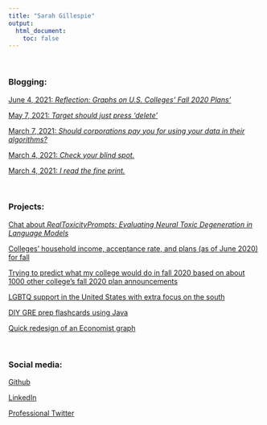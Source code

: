 ```yaml
---
title: "Sarah Gillespie"
output:
  html_document:
    toc: false
---
```

<br>

### Blogging:

[June 4, 2021: *Reflection: Graphs on U.S. Colleges’ Fall 2020 Plans'*](https://sarahgillespie.github.io/SG/blog_post_5.html)

[May 7, 2021: *Target should just press 'delete'*](https://sarahgillespie.github.io/SG/blog_post_4.html)

[March 7, 2021: *Should corporations pay you for using your data in their algorithms?*](https://sarahgillespie.github.io/SG/blog_post_3.html)

[March 4, 2021: *Check your blind spot.*](https://sarahgillespie.github.io/SG/blog_post_2.html)

[March 4, 2021: *I read the fine print.*](https://sarahgillespie.github.io/SG/blog_post_1.html)

<br>

### Projects:
[Chat about *RealToxicityPrompts: Evaluating Neural Toxic Degeneration in Language Models*](https://htmlpreview.github.io/?https://github.com/SarahGillespie/SDS293_final_project/blob/main/final_project.html)

[Colleges' household income, acceptance rate, and plans (as of June 2020) for fall](https://twitter.com/SarahG4567/status/1274088050906157056)

[Trying to predict what my college would do in fall 2020 based on about 1000 other college's fall 2020 plan announcements](https://twitter.com/SarahG4567/status/1273835618674475008)

[LGBTQ support in the United States with extra focus on the south](https://github.com/SarahGillespie/LGBTQ-support-in-USA/blob/master/GillespieFinalProject%20(1).pdf)


[DIY GRE prep flashcards using Java](https://github.com/jcg0105/QuizBuilder)

[Quick redesign of an Economist graph ](https://htmlpreview.github.io/?https://github.com/SarahGillespie/EconomistGraphicRedone/blob/master/SarahGDataGraphicRedone.html)

<br>

### Social media:

[Github](https://github.com/SarahGillespie)

[LinkedIn](https://www.linkedin.com/in/sarahg4567/)

[Professional Twitter](https://twitter.com/SarahG4567)

